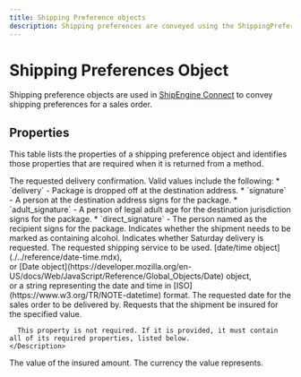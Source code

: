 ```yaml
---
title: Shipping Preference objects
description: Shipping preferences are conveyed using the ShippingPreference object.
---
```


Shipping Preferences Object
===============================================
Shipping preference objects are used in [ShipEngine Connect](./../../index.mdx) to convey shipping preferences
for a sales order.

Properties
-----------------------------------------------
This table lists the properties of a shipping preference object and identifies those properties that are required when
it is returned from a method.

<Reference>

  <Field name="deliveryConfirmationType" type="string" required={false}>
    <Description>
      The requested delivery confirmation. Valid values include the following:
      * `delivery` - Package is dropped off at the destination address.
      * `signature` - A person at the destination address signs for the package.
      * `adult_signature` - A person of legal adult age for the destination jurisdiction signs for the package.
      * `direct_signature` - The person named as the recipient signs for the package.
    </Description>
  </Field>

  <Field name="containsAlcohol" type="boolean" required={false}>
    <Description>
      Indicates whether the shipment needs to be marked as containing alcohol.
    </Description>
  </Field>

  <Field name="saturdayDelivery" type="boolean" required={false}>
    <Description>
      Indicates whether Saturday delivery is requested.
    </Description>
  </Field>

  <Field name="requestedShippingService" type="string" required={false}>
    <Description>
      The requested shipping service to be used.
    </Description>
  </Field>

  <Field name="deliverByDate" type="string" required={false}>
    <Type>
      [date/time object](./../reference/date-time.mdx), <br/>
      or [Date object](https://developer.mozilla.org/en-US/docs/Web/JavaScript/Reference/Global_Objects/Date) object, <br/>
      or a string representing the date and time in [ISO](https://www.w3.org/TR/NOTE-datetime) format.
    </Type>
    <Description>
      The requested date for the sales order to be delivered by.
    </Description>
  </Field>

  <Field name="insuredValue" type="object" required={false}>
    <Description>
      Requests that the shipment be insured for the specified value.

      This property is not required. If it is provided, it must contain all of its required properties, listed below.
    </Description>
  </Field>
  
  <Field name="insuredValue.value" type="number" required={true}>
    <Description>
      The value of the insured amount.
    </Description>
  </Field>

  <Field name="insuredValue.currency" type="string" required={true}>
    <Description>
      The currency the value represents.
    </Description>
  </Field>

</Reference>
